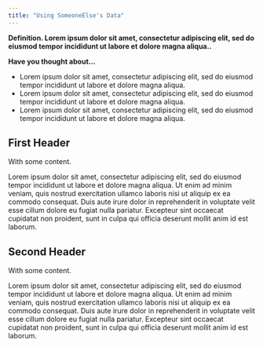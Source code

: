 ```yaml
---
title: "Using SomeoneElse's Data"
---
```


**Definition. Lorem ipsum dolor sit amet, consectetur adipiscing elit, sed do eiusmod tempor incididunt ut labore et dolore magna aliqua..**

<div class = "consideration">
**Have you thought about...**

* Lorem ipsum dolor sit amet, consectetur adipiscing elit, sed do eiusmod tempor incididunt ut labore et dolore magna aliqua.
* Lorem ipsum dolor sit amet, consectetur adipiscing elit, sed do eiusmod tempor incididunt ut labore et dolore magna aliqua.
* Lorem ipsum dolor sit amet, consectetur adipiscing elit, sed do eiusmod tempor incididunt ut labore et dolore magna aliqua.
</div>

## First Header

With some content.

Lorem ipsum dolor sit amet, consectetur adipiscing elit, sed do eiusmod tempor incididunt ut labore et dolore magna aliqua. Ut enim ad minim veniam, quis nostrud exercitation ullamco laboris nisi ut aliquip ex ea commodo consequat. Duis aute irure dolor in reprehenderit in voluptate velit esse cillum dolore eu fugiat nulla pariatur. Excepteur sint occaecat cupidatat non proident, sunt in culpa qui officia deserunt mollit anim id est laborum.

## Second Header

With some content.

Lorem ipsum dolor sit amet, consectetur adipiscing elit, sed do eiusmod tempor incididunt ut labore et dolore magna aliqua. Ut enim ad minim veniam, quis nostrud exercitation ullamco laboris nisi ut aliquip ex ea commodo consequat. Duis aute irure dolor in reprehenderit in voluptate velit esse cillum dolore eu fugiat nulla pariatur. Excepteur sint occaecat cupidatat non proident, sunt in culpa qui officia deserunt mollit anim id est laborum.